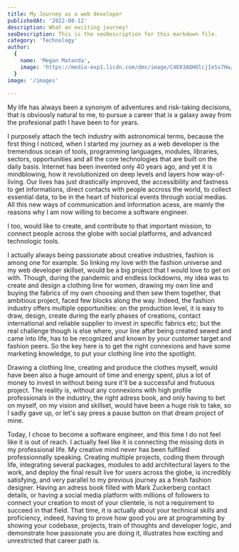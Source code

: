 ```yaml
---
title: My Journey as a web developer
publishedAt: '2022-08-12'
description: What an exciting journey!
seoDescription: This is the seoDescription for this markdown file.
category: 'Technology'
author:
  {
    name: 'Megan Matanda',
    image: 'https://media-exp1.licdn.com/dms/image/C4E03AQHOlcjIeSs7Hw/profile-displayphoto-shrink_200_200/0/1656079264419?e=1665014400&v=beta&t=iqNsDEnusO-SGUDunM-TC5ZJcMGGMq6Yn_xWwOVYXvE',
  }
image: '/images'
  
---
```

My life  has always been a synonym of adventures and risk-taking decisions, that is obviously natural to me,
to pursue a career that is a galaxy away from the profesional path I have been to for years.

I purposely attach the tech industry with astronomical terms, because the first thing I noticed, when I started my journey as a web developer is the tremendous ocean of tools, programming languages, modules, libraries, sectors, opportunities and all the core technologies that are built on the daily basis. Internet has been invented only 40 years ago, and yet it is mindblowing, how it revolutionized on deep levels and layers how way-of-living.
Our lives has just drastically improved, the accessibility and fastness to get informations, direct contacts with people accross the world, to collect essential data, to be in the heart of historical events through social medias. All this new ways of communication and information acess, are mainly the reasons why I am now willing to become a software engineer.

I too, would like to create, and contribute to that important mission, to connect people across the globe with social platforms, and advanced technologic tools.

I actually always being passionate about creative industries, fashion is among one for example. So linking my love with the fashion universe and my web developer skillset, would be a big project that I would love to get on with. Though, during the pandemic and endless lockdowns, my idea was to create and design a clothing line for women, drawing my own line and buying the fabrics of my own choosing and then sew them together, that ambitious project, faced few blocks along the way. Indeed, the fashion industry offers multiple opportunities: on the production level, it is easy to draw, design, create during the early phases of creations, contact international and reliable supplier to invest in specific fabrics etc; but the real challenge though is else where, your line after being created sewed and came into life, has to be recognized and known by your customer target and fashion peers. So the key here is to get the right connexions and have some marketing knowledge, to put your clothing line into the spotlight.
  
Drawing a clothing line, creating and produce the clothes myself, would have been also a huge amount of time and energy spent, plus a lot of money to invest in without being sure it'll be a successful and frutuous project. The reality is, without any connexions with high profile professionals in the industry, the right adress book, and only having to bet on myself, on my vision and skillset, would have been a huge risk to take, so I sadly gave up, or let's say press a pause button on that dream project of mine. 

Today, I chose to become a software engineer, and this time I do not feel like it is out of reach. I actually feel like it is connecting the missing dots in my professional life. My creative mind never has been fulfilled professionnally speaking. Creating multiple projects, coding them through life, integrating several packages, modules to add architectural layers to the work, and deploy the final result live for users across the globe, is incredibly satisfying, and very parallel to my previous journey as a fresh fashion designer. Having an adress book filled with Mark Zuckerberg contact details, or having a social media platform with millions of followers to connect your creation to most of your clientele, is not a requirement to succeed in that field. That time, it is actually about your technical skills and proficiency, indeed, having to prove how good you are at programming by showing your codebase, projects, train of thoughts and developer logic, and demonstrate how passionate you are doing it, illustrates how exciting and unrestricted that career path is. 


